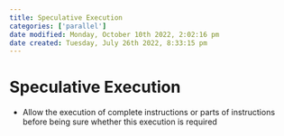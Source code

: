 ```yaml
---
title: Speculative Execution
categories: ['parallel']
date modified: Monday, October 10th 2022, 2:02:16 pm
date created: Tuesday, July 26th 2022, 8:33:15 pm
---
```


# Speculative Execution
- Allow the execution of complete instructions or parts of instructions before being sure whether this execution is required



